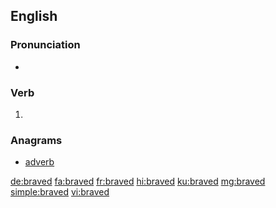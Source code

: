 ==English==

===Pronunciation===
* {{IPA|/bɹeɪvd/|lang=en}}

===Verb===
{{head|en|verb form}}

# {{en-past of|brave}}

===Anagrams===
* [[adverb#English|adverb]]

[[de:braved]]
[[fa:braved]]
[[fr:braved]]
[[hi:braved]]
[[ku:braved]]
[[mg:braved]]
[[simple:braved]]
[[vi:braved]]